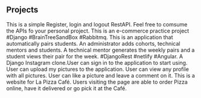 ## Projects

<ProjectCard title="DjangoRestAPI" link="https://djangorestcustom.herokuapp.com/" bg="linear-gradient(to right, #D4145A 0%, #FBB03B 100%)">
This is a simple Register, login and logout RestAPI. Feel free to comsume the APIs fo your personal project.
</ProjectCard>

<ProjectCard title="My Duka" link="https://myduka1.herokuapp.com/" bg="linear-gradient(to right, #D4145A 0%, #FBB03B 100%)">
This is an e-commerce practice project #Django #BrainTreeSandBox #Rabbitmq.
</ProjectCard>

<ProjectCard title="Student Pair Up" link="https://pedantic-rosalind-47f797.netlify.app/home" bg="linear-gradient(to right, #D4145A 0%, #FBB03B 100%)">
This is an application that automatically pairs students. An administrator adds cohorts, technical mentors and students. A technical mentor generates the weekly pairs and a student views their pair for the week. #DjangoRest #netlify #Angular.
</ProjectCard>

<ProjectCard title="Instagram Clone" link="https://instagramu1.herokuapp.com/" bg="linear-gradient(to right, #D4145A 0%, #FBB03B 100%)">
A Django Instagram clone.User can sign in to the application to start using. User can upload my pictures to the application. User can view any profile with all pictures. User can like a picture and leave a comment on it.
</ProjectCard>

<ProjectCard title="La-Pizza-Cafe" link="https://brayokenya.github.io/La-Pizza-Cafe/" bg="linear-gradient(to right, #D4145A 0%, #FBB03B 100%)">
This is a website for La Pizza Café. Users visiting the page are able to order Pizza online, have it delivered or go pick it at the Café.
</ProjectCard>
